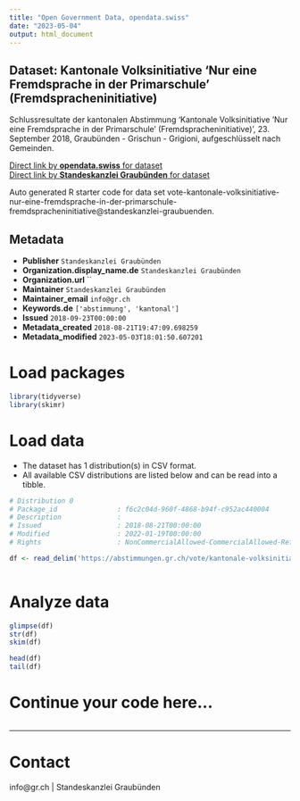 ```yaml
---
title: "Open Government Data, opendata.swiss"
date: "2023-05-04"
output: html_document
---
```


## Dataset: Kantonale Volksinitiative 'Nur eine Fremdsprache in der Primarschule' (Fremdspracheninitiative)

Schlussresultate der kantonalen Abstimmung 'Kantonale Volksinitiative 'Nur eine Fremdsprache in der Primarschule' (Fremdspracheninitiative)', 23. September 2018, Graubünden - Grischun - Grigioni, aufgeschlüsselt nach Gemeinden.

[Direct link by **opendata.swiss** for dataset](https://opendata.swiss/de/dataset/kantonale-volksinitiative-nur-eine-fremdsprache-in-der-primarschule-fremdspracheninitiative)<br>
[Direct link by **Standeskanzlei Graubünden** for dataset](https://abstimmungen.gr.ch/vote/kantonale-volksinitiative-nur-eine-fremdsprache-in-der-primarschule-fremdspracheninitiative/data)

Auto generated R starter code for data set vote-kantonale-volksinitiative-nur-eine-fremdsprache-in-der-primarschule-fremdspracheninitiative@standeskanzlei-graubuenden.

## Metadata

- **Publisher** `Standeskanzlei Graubünden`
- **Organization.display_name.de** `Standeskanzlei Graubünden`
- **Organization.url** ``
- **Maintainer** `Standeskanzlei Graubünden`
- **Maintainer_email** `info@gr.ch`
- **Keywords.de** `['abstimmung', 'kantonal']`
- **Issued** `2018-09-23T00:00:00`
- **Metadata_created** `2018-08-21T19:47:09.698259`
- **Metadata_modified** `2023-05-03T18:01:50.607201`


# Load packages

```r

library(tidyverse)
library(skimr)

```

# Load data

-   The dataset has 1 distribution(s) in CSV format.
-   All available CSV distributions are listed below and can be read into a tibble.

```r

# Distribution 0
# Package_id               : f6c2c04d-960f-4868-b94f-c952ac440004
# Description              : 
# Issued                   : 2018-08-21T00:00:00
# Modified                 : 2022-01-19T00:00:00
# Rights                   : NonCommercialAllowed-CommercialAllowed-ReferenceRequired

df <- read_delim('https://abstimmungen.gr.ch/vote/kantonale-volksinitiative-nur-eine-fremdsprache-in-der-primarschule-fremdspracheninitiative/data-csv')



```

# Analyze data

```r

glimpse(df)
str(df)
skim(df)

head(df)
tail(df)

```

# Continue your code here...

```r

```

------------------------------------------------------------------------

# Contact

info@gr.ch | Standeskanzlei Graubünden
